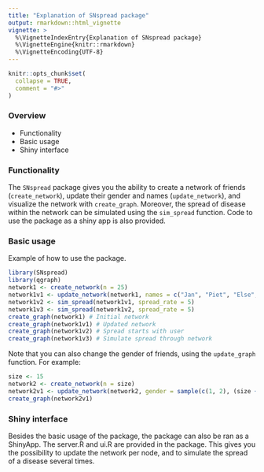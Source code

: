 ```yaml
---
title: "Explanation of SNspread package"
output: rmarkdown::html_vignette
vignette: >
  %\VignetteIndexEntry{Explanation of SNspread package}
  %\VignetteEngine{knitr::rmarkdown}
  %\VignetteEncoding{UTF-8}
---
```


```r
knitr::opts_chunk$set(
  collapse = TRUE,
  comment = "#>"
)
```

### Overview
- Functionality
- Basic usage
- Shiny interface

### Functionality
The ```SNspread``` package gives you the ability to create a network of friends
(```create_network```), update their gender and names (```update_network```), and
visualize the network with ```create_graph```. Moreover, the spread of disease 
within the network can be simulated using the ```sim_spread``` function. Code to use
the package as a shiny app is also provided.

### Basic usage
Example of how to use the package.

```r
library(SNspread)
library(qgraph)
network1 <- create_network(n = 25)
network1v1 <- update_network(network1, names = c("Jan", "Piet", "Else", "Sarah"))
network1v2 <- sim_spread(network1v1, spread_rate = 5)
network1v3 <- sim_spread(network1v2, spread_rate = 5)
create_graph(network1) # Initial network
create_graph(network1v1) # Updated network
create_graph(network1v2) # Spread starts with user
create_graph(network1v3) # Simulate spread through network
```

Note that you can also change the gender of friends, using the ```update_graph``` 
function. For example:

```r
size <- 15
network2 <- create_network(n = size)
network2v1 <- update_network(network2, gender = sample(c(1, 2), (size + 1), replace = TRUE))
create_graph(network2v1)
```


### Shiny interface
Besides the basic usage of the package, the package can also be ran as a ShinyApp.
The server.R and ui.R are provided in the package. This gives you the possibility to
update the network per node, and to simulate the spread of a disease several times.
